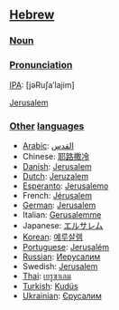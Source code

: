 ==[[Hebrew]]==
===[[Noun]]===<!-- does hebrew have proper nouns? [[User:Hippietrail|Hippietrail]] 11:02, 16 Mar 2004 (UTC) -->

===[[Pronunciation]]===

[[IPA]]: [jəRu∫a’lajim]

[[Jerusalem]]

===[[Other]] [[language]]s===

*[[Arabic]]: [[القدس]]
*Chinese: [[耶路撒冷]]
*[[Danish]]: [[Jerusalem]]
*[[Dutch]]: [[Jeruzalem]]
*[[Esperanto]]: [[Jerusalemo]]
*French: [[Jérusalem]]
*[[German]]: [[Jerusalem]]
*Italian: [[Gerusalemme]] 
*Japanese: [[エルサレム]] 
*[[Korean]]: [[예루살렘]] 
*[[Portuguese]]: [[Jerusalém]] 
*[[Russian]]: [[Иерусалим]] 
*Swedish: [[Jerusalem]]
*[[Thai]]: [[เยรูซาเลม]] 
*[[Turkish]]: [[Kudüs]]
*[[Ukrainian]]: [[Єрусалим]]